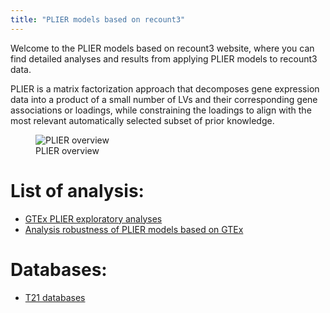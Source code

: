 ```yaml
---
title: "PLIER models based on recount3"
---
```


Welcome to the PLIER models based on recount3 website, where you can find detailed analyses and results from applying PLIER models to recount3 data.

PLIER is a matrix factorization approach that decomposes gene expression data into a product of a small number of LVs and their corresponding gene associations or loadings, while constraining the loadings to align with the most relevant automatically selected subset of prior knowledge. 

![PLIER overview](images/plier_overview.png)

# List of analysis:

- [GTEx PLIER exploratory analyses](nbs/10_gtex/GTEx_PLIER_exploration.html) \
- [Analysis robustness of PLIER models based on GTEx](nbs/10_gtex/GTEx_PLIER_robustness.html) \

# Databases:

- [T21 databases](nbs/01_db/t21_db.html) 
